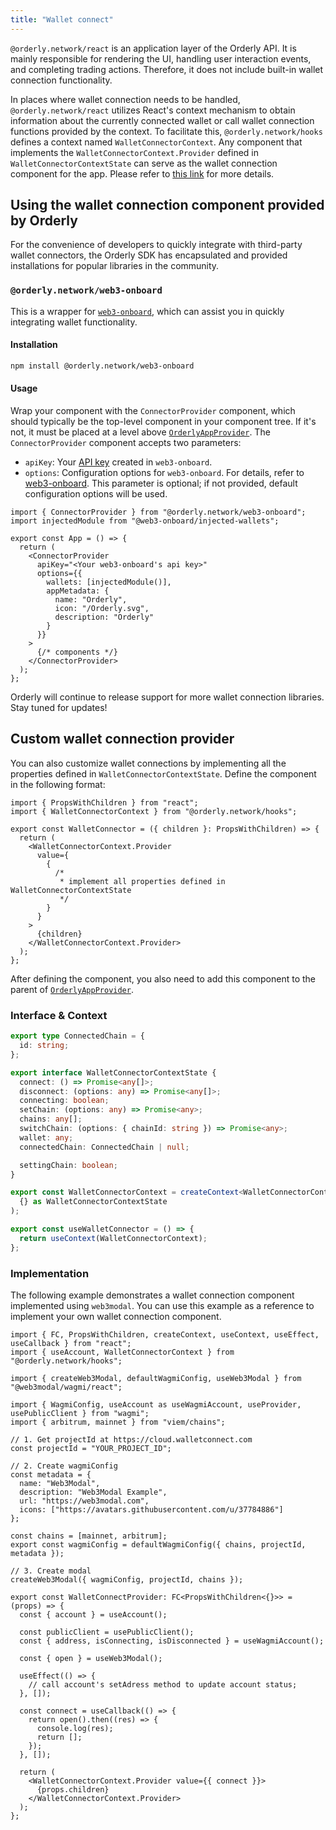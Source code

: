 ```yaml
---
title: "Wallet connect"
---
```


`@orderly.network/react` is an application layer of the Orderly API. It is mainly responsible for rendering the UI, handling user interaction events, and completing trading actions. Therefore, it does not include built-in wallet connection functionality.

In places where wallet connection needs to be handled, `@orderly.network/react` utilizes React's context mechanism to obtain information about the currently connected wallet or call wallet connection functions provided by the context. To facilitate this, `@orderly.network/hooks` defines a context named `WalletConnectorContext`. Any component that implements the `WalletConnectorContext.Provider` defined in `WalletConnectorContextState` can serve as the wallet connection component for the app. Please refer to [this link](#custom-wallet-connection-provider) for more details.

## Using the wallet connection component provided by Orderly

For the convenience of developers to quickly integrate with third-party wallet connectors, the Orderly SDK has encapsulated and provided installations for popular libraries in the community.

### `@orderly.network/web3-onboard`

This is a wrapper for [`web3-onboard`](https://onboard.blocknative.com/docs/modules/react), which can assist you in quickly integrating wallet functionality.

#### Installation

```bash
npm install @orderly.network/web3-onboard
```

#### Usage

Wrap your component with the `ConnectorProvider` component, which should typically be the top-level component in your component tree. If it's not, it must be placed at a level above [`OrderlyAppProvider`](/sdks/react/configuration#orderlyappprovider). The `ConnectorProvider` component accepts two parameters:

- `apiKey`: Your [API key](https://explorer.blocknative.com/account) created in `web3-onboard`.
- `options`: Configuration options for `web3-onboard`. For details, refer to [web3-onboard](https://onboard.blocknative.com/docs/modules/core#initialization). This parameter is optional; if not provided, default configuration options will be used.

```tsx
import { ConnectorProvider } from "@orderly.network/web3-onboard";
import injectedModule from "@web3-onboard/injected-wallets";

export const App = () => {
  return (
    <ConnectorProvider
      apiKey="<Your web3-onboard's api key>"
      options={{
        wallets: [injectedModule()],
        appMetadata: {
          name: "Orderly",
          icon: "/Orderly.svg",
          description: "Orderly"
        }
      }}
    >
      {/* components */}
    </ConnectorProvider>
  );
};
```

Orderly will continue to release support for more wallet connection libraries. Stay tuned for updates!

## Custom wallet connection provider

You can also customize wallet connections by implementing all the properties defined in `WalletConnectorContextState`. Define the component in the following format:

```tsx
import { PropsWithChildren } from "react";
import { WalletConnectorContext } from "@orderly.network/hooks";

export const WalletConnector = ({ children }: PropsWithChildren) => {
  return (
    <WalletConnectorContext.Provider
      value={
        {
          /*
           * implement all properties defined in WalletConnectorContextState
           */
        }
      }
    >
      {children}
    </WalletConnectorContext.Provider>
  );
};
```

After defining the component, you also need to add this component to the parent of [`OrderlyAppProvider`](/sdks/react/configuration#orderlyappprovider).

### Interface & Context

```ts
export type ConnectedChain = {
  id: string;
};

export interface WalletConnectorContextState {
  connect: () => Promise<any[]>;
  disconnect: (options: any) => Promise<any[]>;
  connecting: boolean;
  setChain: (options: any) => Promise<any>;
  chains: any[];
  switchChain: (options: { chainId: string }) => Promise<any>;
  wallet: any;
  connectedChain: ConnectedChain | null;

  settingChain: boolean;
}

export const WalletConnectorContext = createContext<WalletConnectorContextState>(
  {} as WalletConnectorContextState
);

export const useWalletConnector = () => {
  return useContext(WalletConnectorContext);
};
```

### Implementation

The following example demonstrates a wallet connection component implemented using `web3modal`. You can use this example as a reference to implement your own wallet connection component.

```tsx
import { FC, PropsWithChildren, createContext, useContext, useEffect, useCallback } from "react";
import { useAccount, WalletConnectorContext } from "@orderly.network/hooks";

import { createWeb3Modal, defaultWagmiConfig, useWeb3Modal } from "@web3modal/wagmi/react";

import { WagmiConfig, useAccount as useWagmiAccount, useProvider, usePublicClient } from "wagmi";
import { arbitrum, mainnet } from "viem/chains";

// 1. Get projectId at https://cloud.walletconnect.com
const projectId = "YOUR_PROJECT_ID";

// 2. Create wagmiConfig
const metadata = {
  name: "Web3Modal",
  description: "Web3Modal Example",
  url: "https://web3modal.com",
  icons: ["https://avatars.githubusercontent.com/u/37784886"]
};

const chains = [mainnet, arbitrum];
export const wagmiConfig = defaultWagmiConfig({ chains, projectId, metadata });

// 3. Create modal
createWeb3Modal({ wagmiConfig, projectId, chains });

export const WalletConnectProvider: FC<PropsWithChildren<{}>> = (props) => {
  const { account } = useAccount();

  const publicClient = usePublicClient();
  const { address, isConnecting, isDisconnected } = useWagmiAccount();

  const { open } = useWeb3Modal();

  useEffect(() => {
    // call account's setAdress method to update account status;
  }, []);

  const connect = useCallback(() => {
    return open().then((res) => {
      console.log(res);
      return [];
    });
  }, []);

  return (
    <WalletConnectorContext.Provider value={{ connect }}>
      {props.children}
    </WalletConnectorContext.Provider>
  );
};
```
